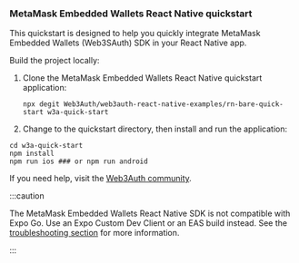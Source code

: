 ### MetaMask Embedded Wallets React Native quickstart

This quickstart is designed to help you quickly integrate MetaMask Embedded Wallets (Web3SAuth) SDK
in your React Native app.

Build the project locally:

1. Clone the MetaMask Embedded Wallets React Native quickstart application:

    ```shell npm2yarn
    npx degit Web3Auth/web3auth-react-native-examples/rn-bare-quick-start w3a-quick-start
    ```

1. Change to the quickstart directory, then install and run the application:

  ```shell npm2yarn
  cd w3a-quick-start
  npm install
  npm run ios ### or npm run android
  ```

If you need help, visit the [Web3Auth community](https://web3auth.io/community/c/help-pnp/pnp-rn/19).

:::caution

The MetaMask Embedded Wallets React Native SDK is not compatible with Expo Go. Use an Expo Custom Dev
Client or an EAS build instead. See the
[troubleshooting section](embedded-wallets/troubleshooting/metro-issues#update-your-metroconfigjs)
for more information.

:::
